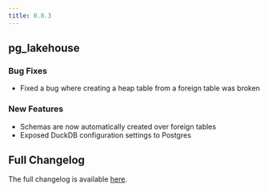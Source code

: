 ```yaml
---
title: 0.8.3
---
```


## pg_lakehouse

### Bug Fixes

- Fixed a bug where creating a heap table from a foreign table was broken

### New Features

- Schemas are now automatically created over foreign tables
- Exposed DuckDB configuration settings to Postgres

## Full Changelog

The full changelog is available [here](https://github.com/paradedb/paradedb/releases/tag/v0.8.3).
